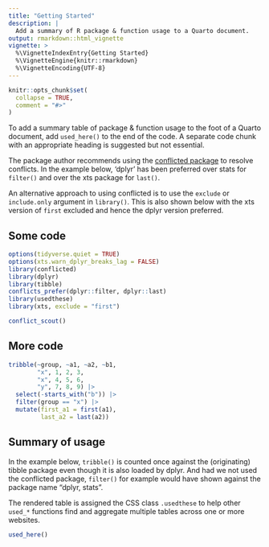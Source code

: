 ```yaml
---
title: "Getting Started"
description: | 
  Add a summary of R package & function usage to a Quarto document.
output: rmarkdown::html_vignette
vignette: >
  %\VignetteIndexEntry{Getting Started}
  %\VignetteEngine{knitr::rmarkdown}
  %\VignetteEncoding{UTF-8}
---
```


```r
knitr::opts_chunk$set(
  collapse = TRUE,
  comment = "#>"
)
```

To add a summary table of package & function usage to the foot of a Quarto document, add `used_here()` to the end of the code. A separate code chunk with an appropriate heading is suggested but not essential.

The package author recommends using the [conflicted package](https://conflicted.r-lib.org) to resolve conflicts. In the example below, 'dplyr' has been preferred over stats for `filter()` and over the xts package for `last()`.

An alternative approach to using conflicted is to use the `exclude` or `include.only` argument in `library()`. This is also shown below with the xts version of `first` excluded and hence the dplyr version preferred.

## Some code

```r
options(tidyverse.quiet = TRUE)
options(xts.warn_dplyr_breaks_lag = FALSE)
library(conflicted)
library(dplyr)
library(tibble)
conflicts_prefer(dplyr::filter, dplyr::last)
library(usedthese)
library(xts, exclude = "first")

conflict_scout()
```

## More code

```r
tribble(~group, ~a1, ~a2, ~b1,
        "x", 1, 2, 3,
        "x", 4, 5, 6,
        "y", 7, 8, 9) |> 
  select(-starts_with("b")) |> 
  filter(group == "x") |> 
  mutate(first_a1 = first(a1),
         last_a2 = last(a2))
```

## Summary of usage

In the example below, `tribble()` is counted once against the (originating) tibble package even though it is also loaded by dplyr. And had we not used the conflicted package, `filter()` for example would have shown against the package name "dplyr, stats".

The rendered table is assigned the CSS class `.usedthese` to help other `used_*` functions find and aggregate multiple tables across one or more websites.

```r

used_here()
```
